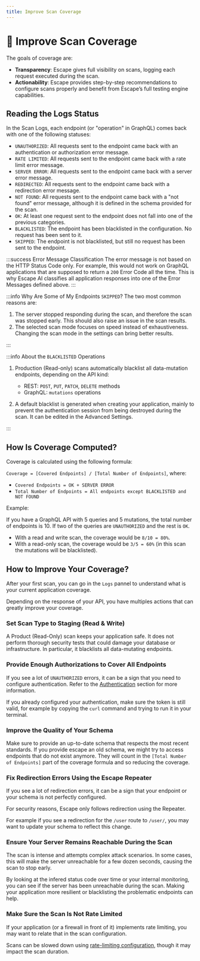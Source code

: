 ```yaml
---
title: Improve Scan Coverage
---
```


# 🎯 Improve Scan Coverage

The goals of coverage are:

- **Transparency**: Escape gives full visibility on scans, logging each request executed during the scan.
- **Actionability**: Escape provides step-by-step recommendations to configure scans properly and benefit from Escape’s full testing engine capabilities.

## Reading the Logs Status

In the Scan Logs, each endpoint (or "operation" in GraphQL) comes back with one of the following statuses:

- `UNAUTHORIZED`: All requests sent to the endpoint came back with an authentication or authorization error message.
- `RATE LIMITED`: All requests sent to the endpoint came back with a rate limit error message.
- `SERVER ERROR`: All requests sent to the endpoint came back with a server error message.
- `REDIRECTED`: All requests sent to the endpoint came back with a redirection error message.
- `NOT FOUND`: All requests sent to the endpoint came back with a "not found" error message, although it is defined in the schema provided for the scan.
- `OK`: At least one request sent to the endpoint does not fall into one of the previous categories.
- `BLACKLISTED`: The endpoint has been blacklisted in the configuration. No request has been sent to it.
- `SKIPPED`: The endpoint is not blacklisted, but still no request has been sent to the endpoint.

:::success Error Message Classification
The error message is not based on the HTTP Status Code only. For example, this would not work on GraphQL applications that are supposed to return a `200` Error Code all the time. This is why Escape AI classifies all application responses into one of the Error Messages defined above.
:::

:::info Why Are Some of My Endpoints `SKIPPED`?
The two most common reasons are:

1. The server stopped responding during the scan, and therefore the scan was stopped early. This should also raise an issue in the scan results.
2. The selected scan mode focuses on speed instead of exhaustiveness. Changing the scan mode in the settings can bring better results.

:::

:::info About the `BLACKLISTED` Operations

1. Production (Read-only) scans automatically blacklist all data-mutation endpoints, depending on the API kind:

   - REST: `POST`, `PUT`, `PATCH`, `DELETE` methods
   - GraphQL: `mutations` operations

2. A default blacklist is generated when creating your application, mainly to prevent the authentication session from being destroyed during the scan. It can be edited in the Advanced Settings.

:::

## How Is Coverage Computed?

Coverage is calculated using the following formula:

`Coverage = [Covered Endpoints] / [Total Number of Endpoints]`, where:

- `Covered Endpoints = OK + SERVER ERROR`
- `Total Number of Endpoints = All endpoints except BLACKLISTED and NOT FOUND`

Example:

If you have a GraphQL API with 5 queries and 5 mutations, the total number of endpoints is 10.
If two of the queries are `UNAUTHORIZED` and the rest is `OK`.

- With a read and write scan, the coverage would be `8/10 = 80%`.
- With a read-only scan, the coverage would be `3/5 = 60%` (in this scan the mutations will be blacklisted).

## How to Improve Your Coverage?

After your first scan, you can go in the `Logs` pannel to understand what is your current application coverage.

Depending on the response of your API, you have multiples actions that can greatly improve your coverage.

### Set Scan Type to Staging (Read & Write)

A Product (Read-Only) scan keeps your application safe.
It does not perform thorough security tests that could damage your database or infrastructure.
In particular, it blacklists all data-mutating endpoints.

### Provide Enough Authorizations to Cover All Endpoints

If you see a lot of `UNAUTHORIZED` errors, it can be a sign that you need to configure authentication.
Refer to the [Authentication](/testing/authentication/) section for more information.

If you already configured your authentication, make sure the token is still valid, for example by copying the `curl` command and trying to run it in your terminal.

### Improve the Quality of Your Schema

Make sure to provide an up-to-date schema that respects the most recent standards.
If you provide escape an old schema, we might try to access endpoints that do not exist anymore.
They will count in the `[Total Number of Endpoints]` part of the coverage formula and so reducing the coverage.

### Fix Redirection Errors Using the Escape Repeater

If you see a lot of redirection errors, it can be a sign that your endpoint or your schema is not perfectly configured.

For security reasons, Escape only follows redirection using the Repeater.

For example if you see a redirection for the `/user` route to `/user/`, you may want to update your schema to reflect this change.

### Ensure Your Server Remains Reachable During the Scan

The scan is intense and attempts complex attack scenarios.
In some cases, this will make the server unreachable for a few dozen seconds, causing the scan to stop early.

By looking at the infered status code over time or your internal monitoring, you can see if the server has been unreachable during the scan.
Making your application more resilient or blacklisting the problematic endpoints can help.

### Make Sure the Scan Is Not Rate Limited

If your application (or a firewall in front of it) implements rate limiting, you may want to relate that in the scan configuration.

Scans can be slowed down using [rate-limiting configuration](/testing/advanced-usage/rate-limiting), though it may impact the scan duration.
